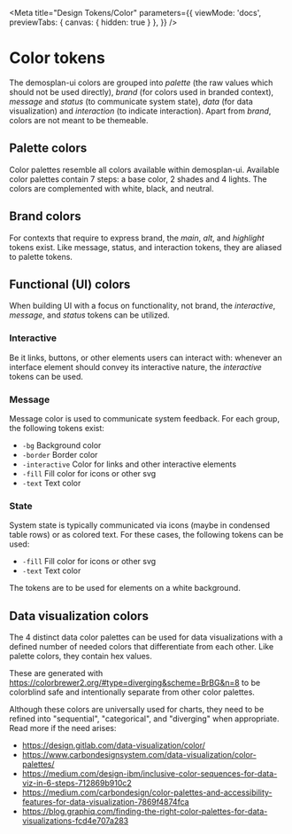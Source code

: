 
<Meta
title="Design Tokens/Color"
parameters={{
    viewMode: 'docs',
        previewTabs: {
        canvas: {
            hidden: true
        }
    },
}} />

<!-- @TODO integrate https://github.com/UX-and-I/storybook-design-token -->

# Color tokens

The demosplan-ui colors are grouped into *palette* (the raw values which should not be used directly), *brand* (for
colors used in branded context), *message* and *status* (to communicate system state), *data* (for data visualization)
and *interaction* (to indicate interaction). Apart from *brand*, colors are not meant to be themeable.

## Palette colors

Color palettes resemble all colors available within demosplan-ui. Available color palettes contain 7 steps:
a base color, 2 shades and 4 lights. The colors are complemented with white, black, and neutral.

## Brand colors

For contexts that require to express brand, the *main*, *alt*, and *highlight* tokens exist. Like message, status,
and interaction tokens, they are aliased to palette tokens.

## Functional (UI) colors

When building UI with a focus on functionality, not brand, the *interactive*, *message*, and *status* tokens can be utilized.

### Interactive

Be it links, buttons, or other elements users can interact with: whenever an interface element should convey
its interactive nature, the *interactive* tokens can be used.

### Message

Message color is used to communicate system feedback. For each group, the following tokens exist:

- `-bg` Background color
- `-border` Border color
- `-interactive` Color for links and other interactive elements
- `-fill` Fill color for icons or other svg
- `-text` Text color

### State

System state is typically communicated via icons (maybe in condensed table rows) or as colored text. For these cases,
the following tokens can be used:

- `-fill` Fill color for icons or other svg
- `-text` Text color

The tokens are to be used for elements on a white background.

## Data visualization colors

The 4 distinct data color palettes can be used for data visualizations with a defined number of needed colors
that differentiate from each other. Like palette colors, they contain hex values.

These are generated with https://colorbrewer2.org/#type=diverging&scheme=BrBG&n=8 to be colorblind safe
and intentionally separate from other color palettes.

Although these colors are universally used for charts, they need to be refined into "sequential", "categorical",
and "diverging" when appropriate. Read more if the need arises:

- https://design.gitlab.com/data-visualization/color/
- https://www.carbondesignsystem.com/data-visualization/color-palettes/
- https://medium.com/design-ibm/inclusive-color-sequences-for-data-viz-in-6-steps-712869b910c2
- https://medium.com/carbondesign/color-palettes-and-accessibility-features-for-data-visualization-7869f4874fca
- https://blog.graphiq.com/finding-the-right-color-palettes-for-data-visualizations-fcd4e707a283
